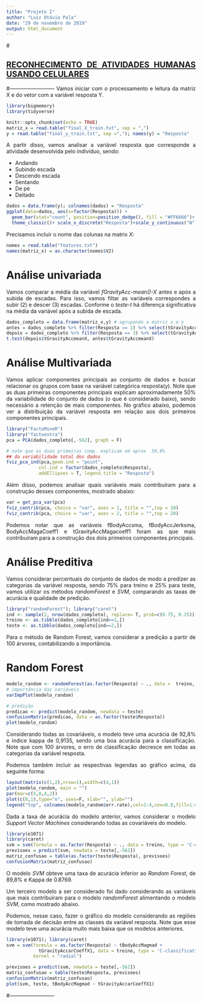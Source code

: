 ```yaml
---
title: "Projeto I"
author: "Luiz Otávio Pala"
date: "29 de novembro de 2019"
output: html_document
---
```


#<div style="text-align: justify"> 
## [RECONHECIMENTO DE ATIVIDADES HUMANAS USANDO CELULARES](#heading-3)

#--------------------------
Vamos iniciar com o processamento e leitura da matriz X e do vetor com a variável resposta Y.

```r
library(bigmemory)
library(tidyverse)
```

```r
knitr::opts_chunk$set(echo = TRUE)
matriz_x = read.table("final_X_train.txt", sep = ",")
y = read.table("final_y_train.txt", sep =","); names(y) = "Resposta"
```

A partir disso, vamos analisar a variável resposta que corresponde a atividade desenvolvida pelo indivíduo, sendo:

* Andando
* Subindo escada
* Descendo escada
* Sentando
* De pé
* Deitado

```r
dados = data.frame(y); colnames(dados) = "Resposta"
ggplot(data=dados, aes(x=factor(Resposta))) +
  geom_bar(stat="count", position=position_dodge(), fill = "#FF6666")+
  theme_classic()+ scale_x_discrete("Resposta")+scale_y_continuous("N")
```

Precisamos incluir o nome das colunas na matrix *X*:

```r
nomes = read.table("features.txt")
names(matriz_x) = as.character(nomes$V2)
```

# Análise univariada

Vamos comparar a média da variável *fGravityAcc-mean()-X* antes e após a subida de escadas. Para isso, vamos filtar as variáveis correspondes a subir (2) e descer (3) escadas. Conforme o *teste-t* há diferença significativa na média da variável após a subida de escada.

```r
dados_completo = data.frame(matriz_x,y) # agrupando a matriz x e y
antes = dados_completo %>% filter(Resposta == 2) %>% select(tGravityAccmeanX)
depois = dados_completo %>% filter(Resposta == 3) %>% select(tGravityAccmeanX)
t.test(depois$tGravityAccmeanX, antes$tGravityAccmeanX) 
```

# Análise Multivariada

Vamos aplicar componentes principais ao conjunto de dados e buscar relacionar os grupos com base na variável categórica resposta(y). Note que as duas primeiras componentes principais explicam aproximadamente 50\% da variabilidade do conjunto de dados (o que é considerado baixo), sendo necessário a retenção de mais componentes. No gráfico abaixo, podemos ver a distribuição da variável resposta em relação aos dois primeiros componentes principais.


```r
library("FactoMineR")
library("factoextra")
pca = PCA(dados_completo[,-562], graph = F)

# note que as duas primeiras comp. explicam em aprox  50,8%
## da variabilidade total dos dados
fviz_pca_ind(pca,geom.ind = "point",
            col.ind = factor(dados_completo$Resposta),
            addEllipses = T, legend.title = "Resposta")
```

Além disso, podemos analisar quais variáveis mais contribuíram para a construção desses componentes, mostrado abaixo:


```r
var = get_pca_var(pca)
fviz_contrib(pca, choice = "var", axes = 1, title = "",top = 10)
fviz_contrib(pca, choice = "var", axes = 2, title = "",top = 20)
```

Podemos notar que as variáveis fBodyAccsma, fBodyAccJerksma, BodyAccMagaCoeff1 e tGravityAccMagacoeff1 foram as que mais contribuíram para a construção dos dois primeiros componentes principais. 

# Análise Preditiva

Vamos considerar percentuais do conjunto de dados de modo a predizer as categorias da variável resposta, sendo 75\% para treino e 25\% para teste, vamos utilizar os métodos *randomForest* e *SVM*, comparando as taxas de acurácia e qualidade de predição.


```r
library("randomForest"); library("caret")
ind <- sample(2, nrow(dados_completo), replace= T, prob=c(0.75, 0.25))
treino <- as.tibble(dados_completo[ind==1,])
teste <- as.tibble(dados_completo[ind==2,])
```

Para o método de Random Forest, vamos considerar a predição a partir de 100 árvores, contabilizando a importância.

# Random Forest
```r
modelo_random <- randomForest(as.factor(Resposta) ~ ., data =  treino, ntree = 100, method = "class", importance = T)
# importância das variáveis
varImpPlot(modelo_random)

# predição
predicao <- predict(modelo_random, newdata = teste)
confusionMatrix(predicao, data = as.factor(teste$Resposta))
plot(modelo_random)
```
Considerando todas as covariáveis, o modelo teve uma acurácia de 92,8\% e índice kappa de 0,9135, sendo uma boa acurácia para a classificação. Note que com 100 árvores, o erro de classificação decresce em todas as categorias da variável resposta.

Podemos também incluir as respectivas legendas ao gráfico acima, da seguinte forma:


```r
layout(matrix(c(1,2),nrow=1),width=c(4,1)) 
plot(modelo_random, main = "")
par(mar=c(5,0,4,2)) 
plot(c(0,1),type="n", axes=F, xlab="", ylab="")
legend("top", colnames(modelo_random$err.rate),col=1:4,cex=0.8,fill=1:4)
```

Dada a taxa de acurácia do modelo anterior, vamos considerar o modelo *Support Vector Machines* considerando todas as covariáveis do modelo. 

```r
library(e1071)
library(caret)
svm = svm(formula = as.factor(Resposta) ~ ., data = treino, type = 'C-classification', kernel = 'radial')
previsoes = predict(svm, newdata = teste[,-562])
matriz_confusao = table(as.factor(teste$Resposta), previsoes)
confusionMatrix(matriz_confusao)

```

O modelo *SVM* obteve uma taxa de acurácia inferior ao *Random Forest*, de 89,8\% e Kappa de 0.8769. 

Um terceiro modelo a ser considerado foi dado considerando as variáveis que mais contribuíram para o modelo *randomForest* alimentando o modelo *SVM*, como mostrado abaixo.

Podemos, nesse caso, fazer o gráfico do modelo considerando as regiões de tomada de decisão entre as classes da variável resposta. Note que esse modelo teve uma acurácia muito mais baixa que os modelos anteriores.

```r
library(e1071); library(caret)
svm = svm(formula = as.factor(Resposta) ~ tBodyAccMagmad +
            tGravityAccarCoeffX1, data = treino, type = 'C-classification',
          kernel = "radial")

previsoes = predict(svm, newdata = teste[,-562])
matriz_confusao = table(teste$Resposta, previsoes)
confusionMatrix(matriz_confusao)
plot(svm, teste, tBodyAccMagmad ~ tGravityAccarCoeffX1)
```

#--------------------------



























